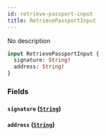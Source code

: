 ```yaml
---
id: retrieve-passport-input
title: RetrievePassportInput
---
```



No description

```graphql
input RetrievePassportInput {
  signature: String!
  address: String!
}
```


### Fields

#### `signature` ([`String`](../../references/scalars/string))




#### `address` ([`String`](../../references/scalars/string))






